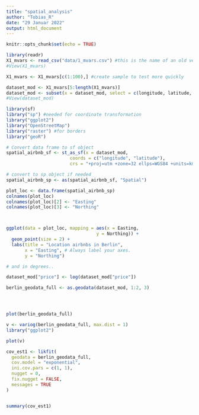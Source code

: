 ```yaml
---
title: "spatial_analysis"
author: "Tobias_R"
date: "29 Januar 2022"
output: html_document
---
```


```r
knitr::opts_chunk$set(echo = TRUE)
```

```r
library(readr)
X1_mvars <- read_csv("data/1_mvars.csv") #this is the name of an old version if the data
#View(X1_mvars)
```

```r
X1_mvars <- X1_mvars[c(1:100),] #create sample to test more quickly
```


```r
dataset_mod <- X1_mvars[5:length(X1_mvars)]
dataset_mod <- subset(x = dataset_mod, select = c(longitude, latitude, price))
#View(dataset_mod)
```

```r
library(sf)
library("sp") #needed for coordinate transformation
library("ggplot2")
library("OpenStreetMap")
library("raster") #for borders
library("geoR")

# Convert data frame to sf object
spatial_airbnb_sf <- st_as_sf(x = dataset_mod, 
                        coords = c("longitude", "latitude"),
                        crs = "+proj=utm +zone=32 ellps=WGS84 +units=km") #could be changed to meter

# convert to sp object if needed
spatial_airbnb_sp <- as(spatial_airbnb_sf, "Spatial")
```


```r

plot_loc <- data.frame(spatial_airbnb_sp) 
colnames(plot_loc)
colnames(plot_loc)[2] <- "Easting"
colnames(plot_loc)[3] <- "Northing"



ggplot(data = plot_loc, mapping = aes(x = Easting,
                                  y = Northing)) + 
  geom_point(size = 2) +
  labs(title = "Location airbnbs in Berlin", 
       x = "Easting", # Always label your axes.
       y = "Northing") 

# and in degrees..
```

```r
dataset_mod["price"] <- log(dataset_mod["price"]) 

berlin_geodata_full <- as.geodata(dataset_mod, 1:2, 3)




plot(berlin_geodata_full)
```

```r
v <- variog(berlin_geodata_full, max.dist = 1)
library("ggplot2")

plot(v)
```

```r
cov_est1 <- likfit(
  geodata = berlin_geodata_full,
  cov.model = "exponential",
  ini.cov.pars = c(1, 1),
  nugget = 0,
  fix.nugget = FALSE,
  messages = TRUE
)


summary(cov_est1)


```

